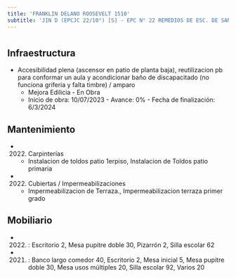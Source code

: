 ```yaml
---
title: 'FRANKLIN DELANO ROOSEVELT 1510'
subtitle: 'JIN D (EPCJC 22/10°) [S] - EPC N° 22 REMEDIOS DE ESC. DE SAN MARTIN'
---
```


#
## Infraestructura

* Accesibilidad plena (ascensor en patio de planta baja), reutilizacion pb para conformar un aula y acondicionar baño de discapacitado (no funciona griferia y falta timbre) / amparo 
    + Mejora Edilicia - En Obra 
    + Inicio de obra: 10/07/2023 - Avance: 0% - Fecha de finalización: 6/3/2024 






## Mantenimiento

*  (2022) Carpinterías 
    + Instalacion de toldos patio 1erpiso, Instalacion de Toldos patio primaria

*  (2022) Cubiertas / Impermeabilizaciones 
    + Impermeabilizacion de Terraza., Impermeabilizacion terraza primer grado





## Mobiliario

*  (2022) : Escritorio 2, Mesa pupitre doble 30, Pizarrón 2, Silla escolar 62 

*  (2021) : Banco largo comedor 40, Escritorio 2, Mesa inicial 5, Mesa pupitre doble 30, Mesa usos múltiples 20, Silla escolar 92, Varios 20 




